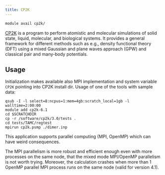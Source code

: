 ```yaml
---
title: CP2K
---
```

```bash
module avail cp2k/
```

[CP2K](http://www.cp2k.org) is a program to perform atomistic and molecular simulations of solid state, liquid, molecular, and biological systems. It provides a general framework for different methods such as e.g., density functional theory (DFT) using a mixed Gaussian and plane waves approach (GPW) and classical pair and many-body potentials. 

## Usage

Initialization makes available also MPI implementation and system variable `CP2K` pointing into CP2K install dir. Usage of one of the tools with sample data:

```
qsub -I -l select=8:ncpus=1:mem=4gb:scratch_local=1gb -l walltime=2:00:00
module add cp2k-6.1
cd $SCRATCHDIR
cp -r /software/cp2k/3.0/tests .
cd tests/TAMC/regtest
mpirun cp2k.psmp ./dimer.inp
```

This application supports parallel computing (MPI, OpenMP) which can have weird consequences.

The MPI parallelism is more robust and efficient enough even with more processes on the same node, that the mixed mode MPI/OpenMP parallelism is not worth trying. Moreover, the calculation crashes when more than 1 OpenMP parallel MPI process runs on the same node (valid for version 4.1). 

